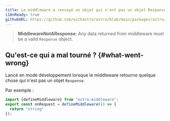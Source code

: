 ```yaml
---
title: Le middleware a renvoyé un objet qui n'est pas un objet Response.
i18nReady: true
githubURL: https://github.com/withastro/astro/blob/main/packages/astro/src/core/errors/errors-data.ts
---
```


> **MiddlewareNotAResponse**: Any data returned from middleware must be a valid `Response` object.

## Qu'est-ce qui a mal tourné ? \{#what-went-wrong\}
Lancé en mode développement lorsque le middleware retourne quelque chose qui n'est pas un objet `Response`.

Par exemple :
```ts
import {defineMiddleware} from "astro:middleware";
export const onRequest = defineMiddleware(() => {
  return "string"
});
```



